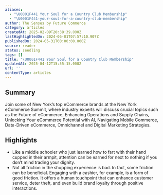```yaml
---
aliases:
  - "\U0001F441️ Your Soul for a Country Club Membership"
  - "\U0001F441️-your-soul-for-a-country-club-membership"
author: The Senses by Future Commerce
category: articles
createdAt: 2025-02-09T20:38:39.000Z
lastHighlightedOn: 2024-06-01T07:57:10.907Z
publishedOn: 2024-05-31T00:00:00.000Z
source: reader
status: seedling
tags: []
title: "\U0001F441️ Your Soul for a Country Club Membership"
updatedAt: 2025-04-12T15:55:15.000Z
url: ''
contentType: articles
---
```

## Summary

Join some of New York’s top eCommerce brands at the New York eCommerce Summit, where industry experts will discuss crucial topics such as the Future of eCommerce, Enhancing Operations and Supply Chains, Unlocking Your eCommerce Potential with AI, Navigating Mobile Commerce, Data-Driven eCommerce, Omnichannel and Digital Marketing Strategies.

## Highlights

- Like a middle schooler who just learned how to fart with their hand cupped in their armpit, attention can be earned for next to nothing if you don’t mind trading your dignity.
- Not all friction in the shopping experience is bad. In fact, some friction can be beneficial. Engaging with a cashier, for example, is a form of good friction. It offers a human touchpoint that can enhance customer service, deter theft, and even build brand loyalty through positive interactions.
